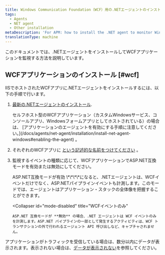 ```yaml
---
title: Windows Communication Foundation（WCF）用の.NETエージェントのインストール
tags:
  - Agents
  - NET agent
  - Other installation
metaDescription: 'For APM: how to install the .NET agent to monitor Windows Communication Foundation (WCF) applications.'
translationType: machine
---
```


このドキュメントでは、.NETエージェントをインストールしてWCFアプリケーションを監視する方法を説明しています。

## WCFアプリケーションのインストール [#wcf]

IISでホストされたWCFアプリに.NETエージェントをインストールするには、以下の手順で行います。

1. [最新の.NETエージェントのインストール](/docs/agents/net-agent/installation/install-net-agent-windows).

   <Callout variant="important">
     セルフホスト型のWCFアプリケーション（カスタムWindowsサービス、コンソールアプリ、Windowsフォームアプリとしてホストされている）の場合は、 [アプリケーションのエージェントを有効にする手順に注意してください。](/docs/agents/net-agent/installation/install-net-agent-windows#enabling-the-agent) 。
   </Callout>

2. それぞれのWCFアプリに [という記述的な名前をつけてください](/docs/agents/net-agent/installation-and-configuration/naming-your-net-application#naming-non-iis) 。

3. 監視するイベントの種類に応じて、WCFアプリケーションでASP.NET互換モードを有効または無効にしてください。

   <CollapserGroup>
     <Collapser
       id="mode-enabled"
       title="ASP.NETパイプラインイベントとWCFイベント"
     >
       ASP.NET互換モードが有効 \*\*\*\*になると、.NETエージェントは、WCFイベントだけでなく、ASP.NETパイプラインイベントも計測します。このモードでは、エージェントはアプリケーション・スタックの全体像を把握することができます。
     </Collapser>

     <Collapser
       id="mode-disabled"
       title="WCFイベントのみ"
     >
       ASP.NET 互換モードが **無効** の場合、.NET エージェントは WCF イベントのみを計測します。ASP.NET パイプラインの一部として発生するアクティビティは、WCF トランザクションの外で行われるエージェント API 呼び出しなど、キャプチャされません。
     </Collapser>
   </CollapserGroup>

アプリケーションがトラフィックを受信している場合は、数分以内にデータが表示されます。表示されない場合は、[データが表示されない](/docs/agents/net-agent/troubleshooting/no-data-appears-net)を参照してください。
